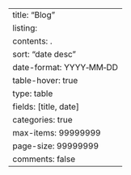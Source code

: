 ---
title: "Blog"
listing:
    contents: .
    sort: "date desc"
    date-format: YYYY‑MM‑DD
    table-hover: true
    type: table
    fields: [title, date]
    categories: true  
    max-items: 99999999
    page-size: 99999999
comments: false
---